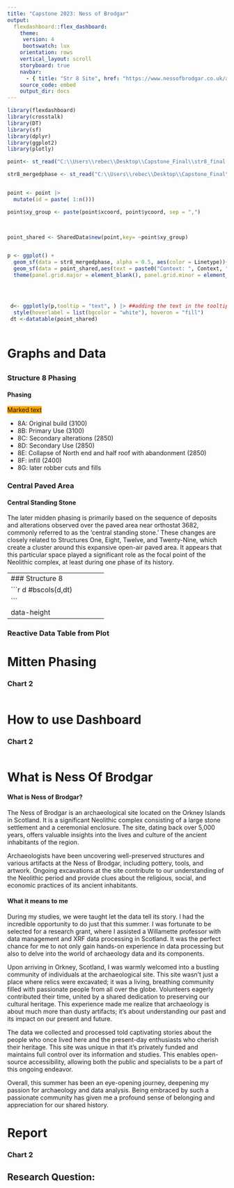 ---
title: "Capstone 2023: Ness of Brodgar"
output: 
  flexdashboard::flex_dashboard:
    theme:
     version: 4
     bootswatch: lux
    orientation: rows
    vertical_layout: scroll
    storyboard: true
    navbar:
      - { title: "Str 8 Site", href: "https://www.nessofbrodgar.co.uk/about/the-structures/structure-eight/", align: right }
    source_code: embed
    output_dir: docs
---

```{r setup, include=FALSE}

library(flexdashboard)
library(crosstalk)
library(DT)
library(sf)
library(dplyr)
library(ggplot2)
library(plotly)

```

```{r crosstalk, include=FALSE}
point<- st_read("C:\\Users\\rebec\\Desktop\\Capstone_Final\\str8_final.gpkg", layer = "xrf_mergedgis")

str8_mergedphase <- st_read("C:\\Users\\rebec\\Desktop\\Capstone_Final\\str8_final.gpkg", layer = "merge_phaseac")


point <- point |>
  mutate(id = paste( 1:n()))

point$xy_group <- paste(point$xcoord, point$ycoord, sep = ",")
  


point_shared <- SharedData$new(point,key= ~point$xy_group)


p <- ggplot() +
  geom_sf(data = str8_mergedphase, alpha = 0.5, aes(color = Linetype))+
  geom_sf(data = point_shared,aes(text = paste0("Context: ", Context, "\n", "Sample: ", Sample, "\n", "Square: ", Square)), alpha = 0.4)+
  theme(panel.grid.major = element_blank(), panel.grid.minor = element_blank(),axis.ticks = element_blank(),axis.text.x=element_blank(),axis.text.y=element_blank(),panel.background = element_blank())




 d<- ggplotly(p,tooltip = "text", ) |> ##adding the text in the tooltip
  style(hoverlabel = list(bgcolor = "white"), hoveron = "fill")
 dt <-datatable(point_shared)
  
```




Graphs and Data{data-navmenu="Structure 8 Content"}
=====================================  

{height=350}
--------------------

### Structure 8 Phasing

#### Phasing

<span style="background-color: orange">Marked text</span>

* 8A: Original build (3100)
* 8B: Primary Use (3100)
* 8C: Secondary alterations (2850)
* 8D: Secondary Use (2850)
* 8E: Collapse of North end and half roof with abandonment (2850)
* 8F: infill (2400)
* 8G: later robber cuts and fills
                  

### Central Paved Area

#### Central Standing Stone

The later midden phasing is primarily based on the sequence of deposits and alterations observed over the paved area near orthostat 3682, commonly referred to as the 'central standing stone.' These changes are closely related to Structures One, Eight, Twelve, and Twenty-Nine, which create a cluster around this expansive open-air paved area. It appears that this particular space played a significant role as the focal point of the Neolithic complex, at least during one phase of its history.




-------------------------------
### Structure 8 
    
```{r}

d
#bscols(d,dt)


```
   
{data-height=650}
-------------------------------
### Reactive Data Table from Plot




Mitten Phasing {data-navmenu="Structure 8 Content"}
=====================================     

### Chart 2
    
```{r}
```


How to use Dashboard {data-navmenu="Structure 8 Content"}
=====================================     

### Chart 2
    
```{r}
```

What is Ness Of Brodgar {data-navmenu="Structure 8 Content"}
=====================================     
#### What is Ness of Brodgar?
The Ness of Brodgar is an archaeological site located on the Orkney Islands in Scotland. It is a significant Neolithic complex consisting of a large stone settlement and a ceremonial enclosure. The site, dating back over 5,000 years, offers valuable insights into the lives and culture of the ancient inhabitants of the region.

Archaeologists have been uncovering well-preserved structures and various artifacts at the Ness of Brodgar, including pottery, tools, and artwork. Ongoing excavations at the site contribute to our understanding of the Neolithic period and provide clues about the religious, social, and economic practices of its ancient inhabitants.

#### What it means to me

During my studies, we were taught  let the data tell its story. I had the incredible opportunity to do just that this summer. I was fortunate to be selected for a research grant, where I assisted a Willamette professor with data management and XRF data processing in Scotland. It was the perfect chance for me to not only gain hands-on experience in data processing but also to delve into the world of archaeology data and its components.

Upon arriving in Orkney, Scotland, I was warmly welcomed into a bustling community of individuals at the archaeological site. This site wasn't just a place where relics were excavated; it was a living, breathing community filled with passionate people from all over the globe. Volunteers eagerly contributed their time, united by a shared dedication to preserving our cultural heritage. This experience made me realize that archaeology is about much more than dusty artifacts; it's about understanding our past and its impact on our present and future.

The data we collected and processed told captivating stories about the people who once lived here and the present-day enthusiasts who cherish their heritage. This site was unique in that it's privately funded and maintains full control over its information and studies. This enables open-source accessibility, allowing both the public and specialists to be a part of this ongoing endeavor.

Overall, this summer has been an eye-opening journey, deepening my passion for archaeology and data analysis. Being embraced by such a passionate community has given me a profound sense of belonging and appreciation for our shared history.

Report
=====================================     

### Chart 2

## Research Question:

    
```{r}
```